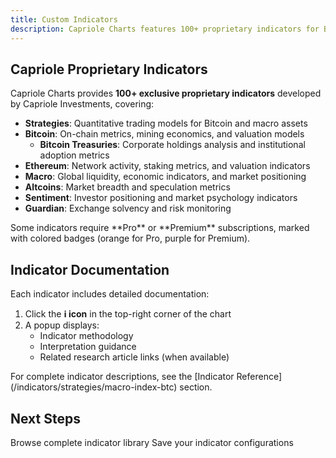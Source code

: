 ```yaml
---
title: Custom Indicators
description: Capriole Charts features 100+ proprietary indicators for Bitcoin, Ethereum, macro analysis, and quantitative trading strategies
---
```


## Capriole Proprietary Indicators

Capriole Charts provides **100+ exclusive proprietary indicators** developed by Capriole Investments, covering:

- **Strategies**: Quantitative trading models for Bitcoin and macro assets
- **Bitcoin**: On-chain metrics, mining economics, and valuation models
  - **Bitcoin Treasuries**: Corporate holdings analysis and institutional adoption metrics
- **Ethereum**: Network activity, staking metrics, and valuation indicators
- **Macro**: Global liquidity, economic indicators, and market positioning
- **Altcoins**: Market breadth and speculation metrics
- **Sentiment**: Investor positioning and market psychology indicators
- **Guardian**: Exchange solvency and risk monitoring

<Note>
  Some indicators require **Pro** or **Premium** subscriptions, marked with colored badges (orange for Pro, purple for Premium).
</Note>

## Indicator Documentation

Each indicator includes detailed documentation:

1. Click the **ℹ️ icon** in the top-right corner of the chart
2. A popup displays:
   - Indicator methodology
   - Interpretation guidance
   - Related research article links (when available)

<Note>
  For complete indicator descriptions, see the [Indicator Reference](/indicators/strategies/macro-index-btc) section.
</Note>

## Next Steps

<CardGroup cols={2}>
  <Card title="Indicator Reference" icon="book" href="/indicators/strategies/macro-index-btc">
    Browse complete indicator library
  </Card>
  <Card title="Saving Layouts" icon="floppy-disk" href="/guides/saving-layouts">
    Save your indicator configurations
  </Card>
</CardGroup>
